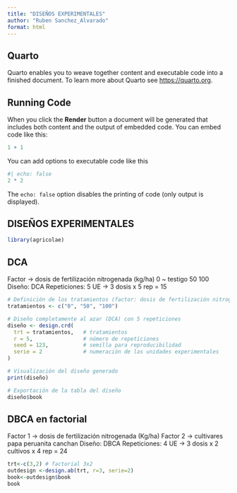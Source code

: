 ```yaml
---
title: "DISEÑOS EXPERIMENTALES"
author: "Ruben Sanchez_Alvarado"
format: html
---
```


## Quarto

Quarto enables you to weave together content and executable code into a finished document. To learn more about Quarto see <https://quarto.org>.

## Running Code

When you click the **Render** button a document will be generated that includes both content and the output of embedded code. You can embed code like this:

```r
1 + 1
```

You can add options to executable code like this 

```r
#| echo: false
2 * 2
```

The `echo: false` option disables the printing of code (only output is displayed).

## DISEÑOS EXPERIMENTALES 

```r
library(agricolae)
```

## DCA 

Factor → dosis de fertilización nitrogenada (kg/ha) 0 ~ testigo 50 100 Diseño: DCA Repeticiones: 5 UE → 3 dosis x 5 rep = 15

```r
# Definición de los tratamientos (factor: dosis de fertilización nitrogenada)
tratamientos <- c("0", "50", "100")

# Diseño completamente al azar (DCA) con 5 repeticiones
diseño <- design.crd(
  trt = tratamientos,   # tratamientos
  r = 5,                # número de repeticiones
  seed = 123,           # semilla para reproducibilidad
  serie = 2             # numeración de las unidades experimentales
)

# Visualización del diseño generado
print(diseño)
```

```r
# Exportación de la tabla del diseño
diseño$book
```

## DBCA en factorial 

Factor 1 → dosis de fertilización nitrogenada (Kg/ha) Factor 2 → cultivares papa peruanita canchan Diseño: DBCA Repeticiones: 4 UE → 3 dosis x 2 cultivos x 4 rep = 24

```r
trt<-c(3,2) # factorial 3x2
outdesign <-design.ab(trt, r=3, serie=2)
book<-outdesign$book
book
```









